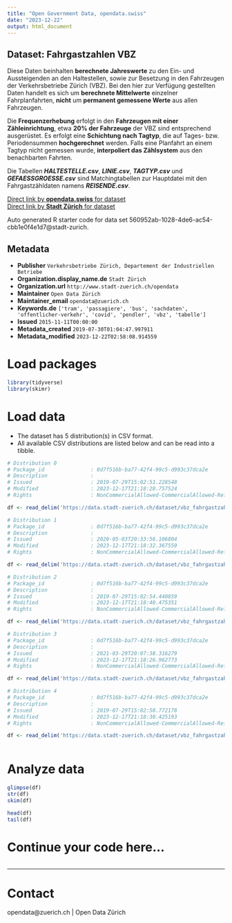 ```yaml
---
title: "Open Government Data, opendata.swiss"
date: "2023-12-22"
output: html_document
---
```


## Dataset: Fahrgastzahlen VBZ

Diese Daten beinhalten **berechnete Jahreswerte** zu den Ein- und Aussteigenden an den Haltestellen, sowie zur Besetzung in den Fahrzeugen der Verkehrsbetriebe Zürich (VBZ). Bei den hier zur Verfügung gestellten Daten handelt es sich um **berechnete Mittelwerte** einzelner Fahrplanfahrten, **nicht** um **permanent gemessene Werte** aus allen Fahrzeugen. 

Die **Frequenzerhebung** erfolgt in den **Fahrzeugen mit einer Zähleinrichtung**, etwa **20% der Fahrzeuge** der VBZ sind entsprechend ausgerüstet. Es erfolgt eine **Schichtung nach Tagtyp**, die auf Tages- bzw. Periodensummen **hochgerechnet** werden. Falls eine Planfahrt an einem Tagtyp nicht gemessen wurde, **interpoliert das Zählsystem** aus den benachbarten Fahrten.

Die Tabellen ***HALTESTELLE.csv***, ***LINIE.csv***, ***TAGTYP.csv*** und ***GEFAESSGROESSE.csv*** sind Matchingtabellen zur Hauptdatei mit den Fahrgastzähldaten namens ***REISENDE.csv***.



[Direct link by **opendata.swiss** for dataset](https://opendata.swiss/de/dataset/fahrgastzahlen-vbz1)<br>
[Direct link by **Stadt Zürich** for dataset](https://data.stadt-zuerich.ch/dataset/vbz_fahrgastzahlen_ogd)

Auto generated R starter code for data set 560952ab-1028-4de6-ac54-cbb1e0f4e1d7@stadt-zurich.

## Metadata

- **Publisher** `Verkehrsbetriebe Zürich, Departement der Industriellen Betriebe`
- **Organization.display_name.de** `Stadt Zürich`
- **Organization.url** `http://www.stadt-zuerich.ch/opendata`
- **Maintainer** `Open Data Zürich`
- **Maintainer_email** `opendata@zuerich.ch`
- **Keywords.de** `['tram', 'passagiere', 'bus', 'sachdaten', 'offentlicher-verkehr', 'covid', 'pendler', 'vbz', 'tabelle']`
- **Issued** `2015-11-11T00:00:00`
- **Metadata_created** `2019-07-30T01:04:47.997911`
- **Metadata_modified** `2023-12-22T02:58:08.914559`


# Load packages

```r

library(tidyverse)
library(skimr)

```

# Load data

-   The dataset has 5 distribution(s) in CSV format.
-   All available CSV distributions are listed below and can be read into a tibble.

```r

# Distribution 0
# Package_id               : 0d7f516b-ba77-42f4-99c5-d993c37dca2e
# Description              : 
# Issued                   : 2019-07-29T15:02:51.228548
# Modified                 : 2023-12-17T21:18:28.757524
# Rights                   : NonCommercialAllowed-CommercialAllowed-ReferenceNotRequired

df <- read_delim('https://data.stadt-zuerich.ch/dataset/vbz_fahrgastzahlen_ogd/download/HALTESTELLEN.csv')

# Distribution 1
# Package_id               : 0d7f516b-ba77-42f4-99c5-d993c37dca2e
# Description              : 
# Issued                   : 2020-05-03T20:33:56.106804
# Modified                 : 2023-12-17T21:18:32.367559
# Rights                   : NonCommercialAllowed-CommercialAllowed-ReferenceNotRequired

df <- read_delim('https://data.stadt-zuerich.ch/dataset/vbz_fahrgastzahlen_ogd/download/REISENDE.csv')

# Distribution 2
# Package_id               : 0d7f516b-ba77-42f4-99c5-d993c37dca2e
# Description              : 
# Issued                   : 2019-07-29T15:02:54.440859
# Modified                 : 2023-12-17T21:18:40.475351
# Rights                   : NonCommercialAllowed-CommercialAllowed-ReferenceNotRequired

df <- read_delim('https://data.stadt-zuerich.ch/dataset/vbz_fahrgastzahlen_ogd/download/TAGTYP.csv')

# Distribution 3
# Package_id               : 0d7f516b-ba77-42f4-99c5-d993c37dca2e
# Description              : 
# Issued                   : 2021-03-29T20:07:38.316279
# Modified                 : 2023-12-17T21:18:26.962773
# Rights                   : NonCommercialAllowed-CommercialAllowed-ReferenceNotRequired

df <- read_delim('https://data.stadt-zuerich.ch/dataset/vbz_fahrgastzahlen_ogd/download/GEFAESSGROESSE.csv')

# Distribution 4
# Package_id               : 0d7f516b-ba77-42f4-99c5-d993c37dca2e
# Description              : 
# Issued                   : 2019-07-29T15:02:50.772178
# Modified                 : 2023-12-17T21:18:30.425193
# Rights                   : NonCommercialAllowed-CommercialAllowed-ReferenceNotRequired

df <- read_delim('https://data.stadt-zuerich.ch/dataset/vbz_fahrgastzahlen_ogd/download/LINIE.csv')



```

# Analyze data

```r

glimpse(df)
str(df)
skim(df)

head(df)
tail(df)

```

# Continue your code here...

```r

```

------------------------------------------------------------------------

# Contact

opendata@zuerich.ch | Open Data Zürich

